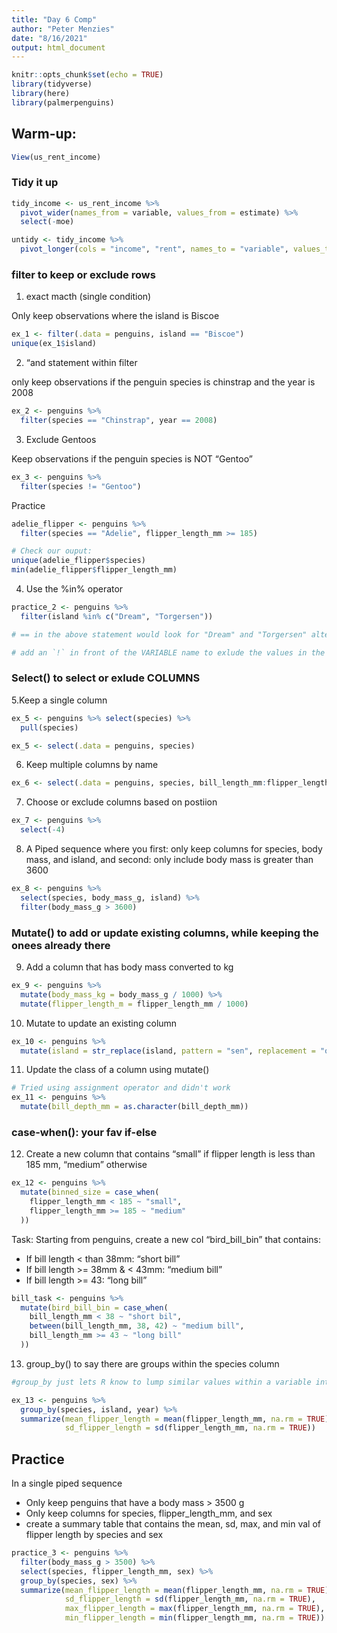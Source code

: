 ```yaml
---
title: "Day 6 Comp"
author: "Peter Menzies"
date: "8/16/2021"
output: html_document
---
```


```r
knitr::opts_chunk$set(echo = TRUE)
library(tidyverse)
library(here)
library(palmerpenguins)
```

## Warm-up:

```r
View(us_rent_income)
```

### Tidy it up

```r
tidy_income <- us_rent_income %>% 
  pivot_wider(names_from = variable, values_from = estimate) %>% 
  select(-moe)

untidy <- tidy_income %>% 
  pivot_longer(cols = "income", "rent", names_to = "variable", values_to = "estimate")
```

### filter to keep or exclude rows

1. exact macth (single condition)

Only keep observations where the island is Biscoe
```r
ex_1 <- filter(.data = penguins, island == "Biscoe")
unique(ex_1$island)
```
2. "and statement within filter

only keep observations if the penguin species is chinstrap and the year is 2008
```r
ex_2 <- penguins %>%
  filter(species == "Chinstrap", year == 2008)
```

3. Exclude Gentoos

Keep observations if the penguin species is NOT "Gentoo"
```r
ex_3 <- penguins %>% 
  filter(species != "Gentoo")
```

Practice

```r
adelie_flipper <- penguins %>% 
  filter(species == "Adelie", flipper_length_mm >= 185)

# Check our ouput:
unique(adelie_flipper$species)
min(adelie_flipper$flipper_length_mm)
```

4. Use the %in% operator

```r
practice_2 <- penguins %>% 
  filter(island %in% c("Dream", "Torgersen"))

# == in the above statement would look for "Dream" and "Torgersen" alternatingly in the column

# add an `!` in front of the VARIABLE name to exlude the values in the vector
```

### Select() to select or exlude COLUMNS

5.Keep a single column
```r
ex_5 <- penguins %>% select(species) %>% 
  pull(species)

ex_5 <- select(.data = penguins, species)
```

6. Keep multiple columns by name

```r
ex_6 <- select(.data = penguins, species, bill_length_mm:flipper_length_mm, year)
```

7. Choose or exclude columns based on postiion
```r
ex_7 <- penguins %>% 
  select(-4)
```

8. A Piped sequence where you first: only keep columns for species, body mass, and island, and second: only include body mass is greater than 3600
```r
ex_8 <- penguins %>% 
  select(species, body_mass_g, island) %>% 
  filter(body_mass_g > 3600)
```

### Mutate() to add or update existing columns, while keeping the onees already there

9. Add a column that has body mass converted to kg

```r
ex_9 <- penguins %>% 
  mutate(body_mass_kg = body_mass_g / 1000) %>% 
  mutate(flipper_length_m = flipper_length_mm / 1000)

```

10. Mutate to update an existing column
```r
ex_10 <- penguins %>% 
  mutate(island = str_replace(island, pattern = "sen", replacement = "ooski"))
```

11. Update the class of a column using mutate()
```r
# Tried using assignment operator and didn't work
ex_11 <- penguins %>% 
  mutate(bill_depth_mm = as.character(bill_depth_mm))
```

### case-when(): your fav if-else

12. Create a new column that contains "small" if flipper length is less than 185 mm, "medium" otherwise

```r
ex_12 <- penguins %>% 
  mutate(binned_size = case_when(
    flipper_length_mm < 185 ~ "small",
    flipper_length_mm >= 185 ~ "medium"
  ))
```

Task: Starting from penguins, create a new col "bird_bill_bin" that contains:

- If bill length < than 38mm: "short bill"
- If bill length >= 38mm & < 43mm: "medium bill"
- If bill length >= 43: "long bill"

```r
bill_task <- penguins %>% 
  mutate(bird_bill_bin = case_when(
    bill_length_mm < 38 ~ "short bil",
    between(bill_length_mm, 38, 42) ~ "medium bill",
    bill_length_mm >= 43 ~ "long bill"
  ))
```

13. group_by() to say there are groups within the species column

```r
#group_by just lets R know to lump similar values within a variable into groups for some further action to come

ex_13 <- penguins %>% 
  group_by(species, island, year) %>% 
  summarize(mean_flipper_length = mean(flipper_length_mm, na.rm = TRUE),
            sd_flipper_length = sd(flipper_length_mm, na.rm = TRUE))

```

## Practice 

In a single piped sequence

- Only keep penguins that have a body mass > 3500 g
- Only keep columns for species, flipper_length_mm, and sex
- create a summary table that contains the mean, sd, max, and min val of flipper length by species and sex

```r
practice_3 <- penguins %>% 
  filter(body_mass_g > 3500) %>% 
  select(species, flipper_length_mm, sex) %>% 
  group_by(species, sex) %>% 
  summarize(mean_flipper_length = mean(flipper_length_mm, na.rm = TRUE),
            sd_flipper_length = sd(flipper_length_mm, na.rm = TRUE),
            max_flipper_length = max(flipper_length_mm, na.rm = TRUE),
            min_flipper_length = min(flipper_length_mm, na.rm = TRUE))

```

